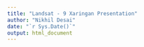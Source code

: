 ```yaml
---
title: "Landsat - 9 Xaringan Presentation"
author: "Nikhil Desai"
date: "`r Sys.Date()`"
output: html_document
---
```


```r


```

## 
